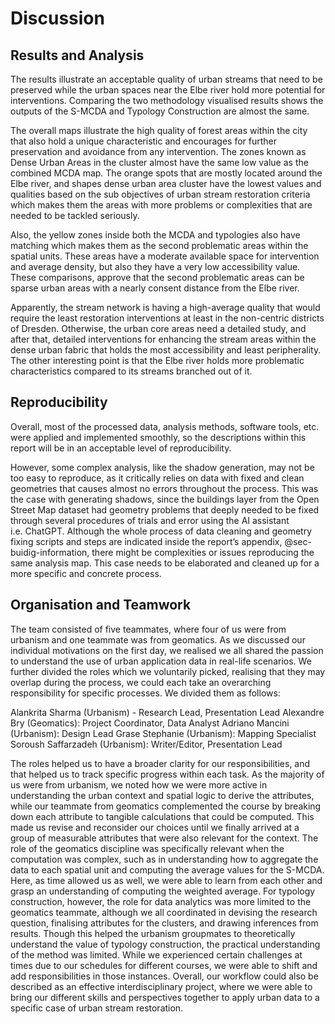 # Discussion

## Results and Analysis

The results illustrate an acceptable quality of urban streams that need to be preserved while the urban spaces near the Elbe river hold more potential for interventions. Comparing the two methodology visualised results shows the outputs of the S-MCDA and Typology Construction are almost the same.

The overall maps illustrate the high quality of forest areas within the city that also hold a unique characteristic and encourages for further preservation and avoidance from any intervention. The zones known as Dense Urban Areas in the cluster almost have the same low value as the combined MCDA map. The orange spots that are mostly located around the Elbe river, and shapes dense urban area cluster have the lowest values and qualities based on the sub objectives of urban stream restoration criteria which makes them the areas with more problems or complexities that are needed to be tackled seriously.

Also, the yellow zones inside both the MCDA and typologies also have matching which makes them as the second problematic areas within the spatial units. These areas have a moderate available space for intervention and average density, but also they have a very low accessibility value. These comparisons, approve that the second problematic areas can be sparse urban areas with a nearly consent distance from the Elbe river.

Apparently, the stream network is having a high-average quality that would require the least restoration interventions at least in the non-centric districts of Dresden. Otherwise, the urban core areas need a detailed study, and after that, detailed interventions for enhancing the stream areas within the dense urban fabric that holds the most accessibility and least peripherality. The other interesting point is that the Elbe river holds more problematic characteristics compared to its streams branched out of it.

## Reproducibility

Overall, most of the processed data, analysis methods, software tools, etc. were applied and implemented smoothly, so the descriptions within this report will be in an acceptable level of reproducibility.

However, some complex analysis, like the shadow generation, may not be too easy to reproduce, as it critically relies on data with fixed and clean geometries that causes almost no errors throughout the process. This was the case with generating shadows, since the buildings layer from the Open Street Map dataset had geometry problems that deeply needed to be fixed through several procedures of trials and error using the AI assistant i.e. ChatGPT. Although the whole process of data cleaning and geometry fixing scripts and steps are indicated inside the report's appendix, @sec-buidig-information, there might be complexities or issues reproducing the same analysis map. This case needs to be elaborated and cleaned up for a more specific and concrete process.

## Organisation and Teamwork

The team consisted of five teammates, where four of us were from urbanism and one teammate was from geomatics. As we discussed our individual motivations on the first day, we realised we all shared the passion to understand the use of urban application data in real-life scenarios. We further divided the roles which we voluntarily picked, realising that they may overlap during the process, we could each take an overarching responsibility for specific processes. We divided them as follows:

Alankrita Sharma (Urbanism) - Research Lead, Presentation Lead
Alexandre Bry (Geomatics): Project Coordinator, Data Analyst
Adriano Mancini (Urbanism): Design Lead
Grase Stephanie (Urbanism): Mapping Specialist
Soroush Saffarzadeh (Urbanism): Writer/Editor, Presentation Lead

The roles helped us to have a broader clarity for our responsibilities, and that helped us to track specific progress within each task. As the majority of us were from urbanism, we noted how we were more active in understanding the urban context and spatial logic to derive the attributes, while our teammate from geomatics complemented the course by breaking down each attribute to tangible calculations that could be computed. This made us revise and reconsider our choices until we finally arrived at a group of measurable attributes that were also relevant for the context. The role of the geomatics discipline was specifically relevant when the computation was complex, such as in understanding how to aggregate the data to each spatial unit and computing the average values for the S-MCDA. Here, as time allowed us as well, we were able to learn from each other and grasp an understanding of computing the weighted average. For typology construction, however, the role for data analytics was more limited to the geomatics teammate, although we all coordinated in devising the research question, finalising attributes for the clusters, and drawing inferences from results. Though this helped the urbanism groupmates to theoretically understand the value of typology construction, the practical understanding of the method was limited. 
While we experienced certain challenges at times due to our schedules for different courses, we were able to shift and add responsibilities in those instances. Overall, our workflow could also be described as an effective interdisciplinary project, where we were able to bring our different skills and perspectives together to apply urban data to a specific case of urban stream restoration. 

